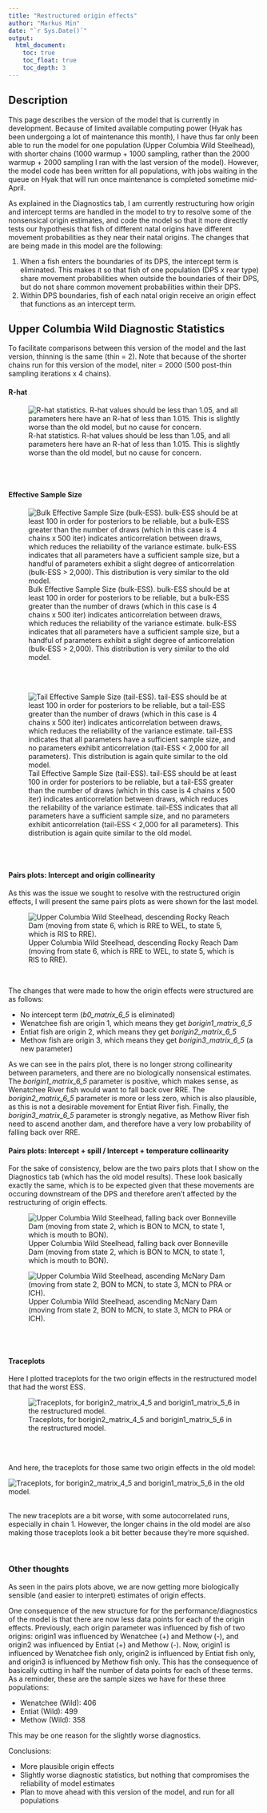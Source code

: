 ```yaml
---
title: "Restructured origin effects"
author: "Markus Min"
date: "`r Sys.Date()`"
output:
  html_document:
    toc: true
    toc_float: true
    toc_depth: 3
---
```


## Description
This page describes the version of the model that is currently in development. Because of limited available computing power (Hyak has been undergoing a lot of maintenance this month), I have thus far only been able to run the model for one population (Upper Columbia Wild Steelhead), with shorter chains (1000 warmup + 1000 sampling, rather than the 2000 warmup + 2000 sampling I ran with the last version of the model). However, the model code has been written for all populations, with jobs waiting in the queue on Hyak that will run once maintenance is completed sometime mid-April.

As explained in the Diagnostics tab, I am currently restructuring how origin and intercept terms are handled in the model to try to resolve some of the nonsensical origin estimates, and code the model so that it more directly tests our hypothesis that fish of different natal origins have different movement probabilities as they near their natal origins. The changes that are being made in this model are the following:

1. When a fish enters the boundaries of its DPS, the intercept term is eliminated. This makes it so that fish of one population (DPS x rear type) share movement probabilities when outside the boundaries of their DPS, but do not share common movement probabilities within their DPS.
2. Within DPS boundaries, fish of each natal origin receive an origin effect that functions as an intercept term.

## Upper Columbia Wild Diagnostic Statistics
To facilitate comparisons between this version of the model and the last version, thinning is the same (thin = 2). Note that because of the shorter chains run for this version of the model, niter = 2000 (500 post-thin sampling iterations x 4 chains).


#### R-hat
![R-hat statistics. R-hat values should be less than 1.05, and all parameters here have an R-hat of less than 1.015. This is slightly worse than the old model, but no cause for concern.](site_figures/restructured_origin_effects/conv_eff/UCW_restructured_rhat_plot.png)

<br>
<br>


#### Effective Sample Size

![Bulk Effective Sample Size (bulk-ESS). bulk-ESS should be at least 100 in order for posteriors to be reliable, but a bulk-ESS greater than the number of draws (which in this case is 4 chains x 500 iter) indicates anticorrelation between draws, which reduces the reliability of the variance estimate. bulk-ESS indicates that all parameters have a sufficient sample size, but a handful of parameters exhibit a slight degree of anticorrelation (bulk-ESS \> 2,000). This distribution is very similar to the old model. ](site_figures/restructured_origin_effects/conv_eff/UCW_restructured_ess_bulk_plot.png)


<br>
<br>


![Tail Effective Sample Size (tail-ESS). tail-ESS should be at least 100 in order for posteriors to be reliable, but a tail-ESS greater than the number of draws (which in this case is 4 chains x 500 iter) indicates anticorrelation between draws, which reduces the reliability of the variance estimate. tail-ESS indicates that all parameters have a sufficient sample size, and no parameters exhibit anticorrelation (tail-ESS \< 2,000 for all parameters). This distribution is again quite similar to the old model.](site_figures/restructured_origin_effects/conv_eff/UCW_restructured_ess_tail_plot.png)

<br>
<br>


#### Pairs plots: Intercept and origin collinearity

As this was the issue we sought to resolve with the restructured origin effects,
I will present the same pairs plots as were shown for the last model.

![Upper Columbia Wild Steelhead, descending Rocky Reach Dam (moving from state 6, which is RRE to WEL, to state 5, which is RIS to RRE).](site_figures/restructured_origin_effects/pairs_plots/UCW_v2/6_5_v2_pairs_plot.png) 

<br>

The changes that were made to how the origin effects were structured are as follows:

- No intercept term (*b0_matrix_6_5* is eliminated) 
- Wenatchee fish are origin 1, which means they get *borigin1_matrix_6_5* 
- Entiat fish are origin 2, which means they get *borigin2_matrix_6_5* 
- Methow fish are origin 3, which means they get *borigin3_matrix_6_5* (a new parameter)

As we can see in the pairs plot, there is no longer strong collinearity between parameters, and there are no biologically nonsensical estimates. The *borigin1_matrix_6_5* parameter is positive, which makes sense, as Wenatchee River fish would want to fall back over RRE. The *borigin2_matrix_6_5* parameter is more or less zero, which is also plausible, as this is not a desirable movement for Entiat River fish. Finally, the *borigin3_matrix_6_5* parameter is strongly negative, as Methow River fish need to ascend another dam, and therefore have a very low probability of falling back over RRE.

#### Pairs plots: Intercept + spill / Intercept + temperature collinearity

For the sake of consistency, below are the two pairs plots that I show on the Diagnostics tab (which has the old model results). These look basically exactly the same, which is to be expected given that these movements are occuring downstream of the DPS and therefore aren't affected by the restructuring of origin effects.

![Upper Columbia Wild Steelhead, falling back over Bonneville Dam (moving from state 2, which is BON to MCN, to state 1, which is mouth to BON).](site_figures/restructured_origin_effects/pairs_plots/UCW_v2/2_1_v2_pairs_plot.png)

![Upper Columbia Wild Steelhead, ascending McNary Dam (moving from state 2, BON to MCN, to state 3, MCN to PRA or ICH).](site_figures/restructured_origin_effects/pairs_plots/UCW_v2/2_3_v2_pairs_plot.png)

<br>
<br>

#### Traceplots

Here I plotted traceplots for the two origin effects in the restructured model that had the worst ESS.

![Traceplots, for borigin2_matrix_4_5 and borigin1_matrix_5_6 in the restructured model.](site_figures/restructured_origin_effects/traceplots/UCW_v2_traceplots.png)

<br>
<br>

And here, the traceplots for those same two origin effects in the old model:

![Traceplots, for borigin2_matrix_4_5 and borigin1_matrix_5_6 in the old model.](site_figures/restructured_origin_effects/traceplots/UCW_traceplots_forcomp.png)
<br>
<br>

The new traceplots are a bit worse, with some autocorrelated runs, especially in chain 1. However, the longer chains in the old model are also making those traceplots look a bit better because they're more squished.

<br>

### Other thoughts

As seen in the pairs plots above, we are now getting more biologically sensible (and easier to interpret) estimates of origin effects. 

One consequence of the new structure for for the performance/diagnostics of the model is that there are now less data points for each of the origin effects. Previously, each origin parameter was influenced by fish of two origins: origin1 was influenced by Wenatchee (+) and Methow (-), and origin2 was influenced by Entiat (+) and Methow (-). Now, origin1 is influenced by Wenatchee fish only, origin2 is influenced by Entiat fish only, and origin3 is influenced by Methow fish only. This has the consequence of basically cutting in half the number of data points for each of these terms. As a reminder, these are the sample sizes we have for these three populations:

- Wenatchee (Wild): 406
- Entiat (Wild): 499
- Methow (Wild): 358

This may be one reason for the slightly worse diagnostics.


Conclusions:

- More plausible origin effects
- Slightly worse diagnostic statistics, but nothing that compromises the reliability of model estimates
- Plan to move ahead with this version of the model, and run for all populations





